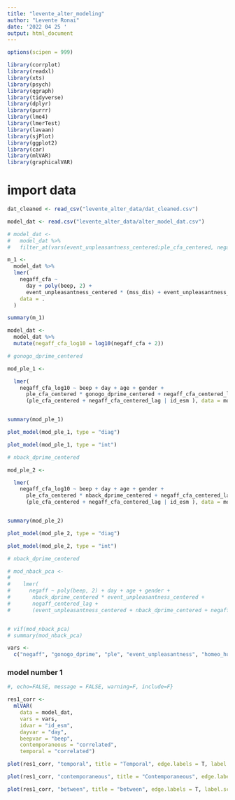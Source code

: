 ```yaml
---
title: "levente_alter_modeling"
author: "Levente Ronai"
date: '2022 04 25 '
output: html_document
---
```


```r

options(scipen = 999)

library(corrplot)
library(readxl)
library(xts)
library(psych)
library(qgraph)
library(tidyverse)
library(dplyr)
library(purrr)
library(lme4)
library(lmerTest)
library(lavaan)
library(sjPlot)
library(ggplot2)
library(car)
library(mlVAR)
library(graphicalVAR)

```


# import data

```r

dat_cleaned <- read_csv("levente_alter_data/dat_cleaned.csv")

model_dat <- read.csv("levente_alter_data/alter_model_dat.csv")

# model_dat <- 
#   model_dat %>%
#   filter_at(vars(event_unpleasantness_centered:ple_cfa_centered, negaff_cfa_centered_lag), all_vars(!is.na(.)))

```

```r

m_1 <- 
  model_dat %>% 
  lmer(
    negaff_cfa ~ 
      day + poly(beep, 2) + 
      event_unpleasantness_centered * (mss_dis) + event_unpleasantness_mean + (event_unpleasantness_centered | id_esm),
    data = .
  )


```


```r
summary(m_1)
```


```r

model_dat <-
  model_dat %>%
  mutate(negaff_cfa_log10 = log10(negaff_cfa + 2))

```


```r
# gonogo_dprime_centered

mod_ple_1 <-

  lmer(
    negaff_cfa_log10 ~ beep + day + age + gender +
      ple_cfa_centered * gonogo_dprime_centered + negaff_cfa_centered_lag + # + event_unpleasantness_centered + mss_dis +
      (ple_cfa_centered + negaff_cfa_centered_lag | id_esm ), data = model_dat)


summary(mod_ple_1)

```

```r

plot_model(mod_ple_1, type = "diag")

```


```r

plot_model(mod_ple_1, type = "int")

```


```r
# nback_dprime_centered

mod_ple_2 <-

  lmer(
    negaff_cfa_log10 ~ beep + day + age + gender +
      ple_cfa_centered * nback_dprime_centered + negaff_cfa_centered_lag + event_unpleasantness_centered + mss_dis +
      (ple_cfa_centered + negaff_cfa_centered_lag | id_esm ), data = model_dat)


summary(mod_ple_2)

```

```r

plot_model(mod_ple_2, type = "diag")

```


```r

plot_model(mod_ple_2, type = "int")

```


```r
# nback_dprime_centered

# mod_nback_pca <-
# 
#    lmer(
#      negaff ~ poly(beep, 2) + day + age + gender +
#       nback_dprime_centered * event_unpleasantness_centered +
#       negaff_centered_lag + 
#       (event_unpleasantness_centered + nback_dprime_centered + negaff_centered_lag | id_esm ), data = model_dat)


# vif(mod_nback_pca)
# summary(mod_nback_pca)

```


```r

vars <- 
  c("negaff", "gonogo_dprime", "ple", "event_unpleasantness", "homeo_hungry", "coffee", "alcohol")

```

### model number 1


```r

#, echo=FALSE, message = FALSE, warning=F, include=F}

res1_corr <- 
  mlVAR(
    data = model_dat,
    vars = vars,
    idvar = "id_esm",
    dayvar = "day",
    beepvar = "beep",
    contemporaneous = "correlated",
    temporal = "correlated")      

```


```r

plot(res1_corr, "temporal", title = "Temporal", edge.labels = T, label.scale.equal = T, label.cex = 2.8, nonsig = "hide" , cut = 0.2)

```

```r

plot(res1_corr, "contemporaneous", title = "Contemporaneous", edge.labels = T, label.scale.equal = T, label.cex = 2.8, nonsig = "hide" , cut = 0.2)

```

```r

plot(res1_corr, "between", title = "between", edge.labels = T, label.scale.equal = T, label.cex = 2.8, nonsig = "hide" , cut = 0.2)

```